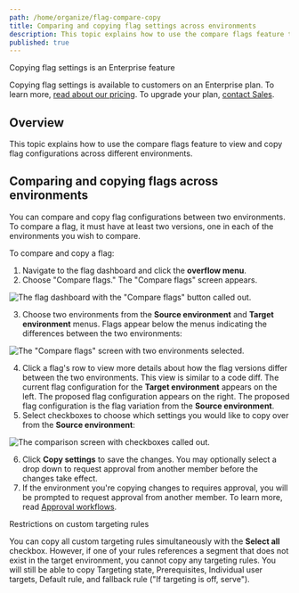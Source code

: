 ```yaml
---
path: /home/organize/flag-compare-copy
title: Comparing and copying flag settings across environments
description: This topic explains how to use the compare flags feature to view and copy flag configurations across different environments.
published: true
---
```


<Callout intent="primary">
<CalloutTitle>Copying flag settings is an Enterprise feature</CalloutTitle>
<CalloutDescription>

Copying flag settings is available to customers on an Enterprise plan. To learn more, [read about our pricing](https://launchdarkly.com/pricing/). To upgrade your plan, [contact Sales](https://launchdarkly.com/contact-sales/).

</CalloutDescription>
</Callout>

## Overview

This topic explains how to use the compare flags feature to view and copy flag configurations across different environments.

## Comparing and copying flags across environments

You can compare and copy flag configurations between two environments. To compare a flag, it must have at least two versions, one in each of the environments you wish to compare.

To compare and copy a flag:

1. Navigate to the flag dashboard and click the **overflow menu**.
2. Choose "Compare flags." The "Compare flags" screen appears.

![The flag dashboard with the "Compare flags" button called out.](flag-compare-callout.png)

3. Choose two environments from the **Source environment** and **Target environment** menus. Flags appear below the menus indicating the differences between the two environments:

![The "Compare flags" screen with two environments selected.](flag-comparing-two-environments.png)


4. Click a flag's row to view more details about how the flag versions differ between the two environments. This view is similar to a code diff. The current flag configuration for the **Target environment** appears on the left. The proposed flag configuration appears on the right. The proposed flag configuration is the flag variation from the **Source environment**.
5. Select checkboxes to choose which settings you would like to copy over from the **Source environment**:

![The comparison screen with checkboxes called out.](flag-copy-options-callout.png)

6. Click **Copy settings** to save the changes. You may optionally select a drop down to request approval from another member before the changes take effect.
7. If the environment you're copying changes to requires approval, you will be prompted to request approval from another member. To learn more, read [Approval workflows](/home/feature-workflows/approvals).

<Callout intent="alert">
<CalloutTitle>Restrictions on custom targeting rules</CalloutTitle>
<CalloutDescription>

You can copy all custom targeting rules simultaneously with the **Select all** checkbox. However, if one of your rules references a segment that does not exist in the target environment, you cannot copy any targeting rules. You will still be able to copy Targeting state, Prerequisites, Individual user targets, Default rule, and fallback rule ("If targeting is off, serve").

</CalloutDescription>
</Callout>
